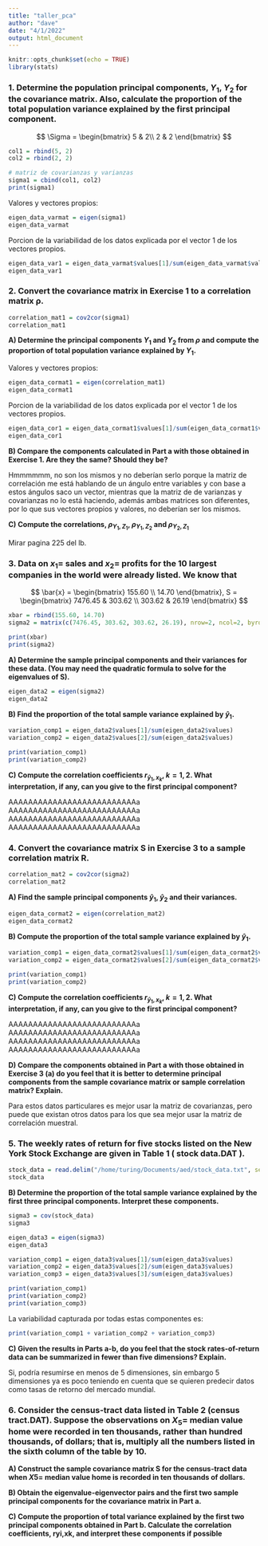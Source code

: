 ```yaml
---
title: "taller_pca"
author: "dave"
date: "4/1/2022"
output: html_document
---
```


```r
knitr::opts_chunk$set(echo = TRUE)
library(stats)
```


### 1. Determine the population principal components, $Y_{1}$, $Y_{2}$ for the covariance matrix. Also, calculate the proportion of the total population variance explained by the first principal component.

$$
\Sigma = \begin{bmatrix}
            5 & 2\\
            2 & 2
        \end{bmatrix}
$$

```r
col1 = rbind(5, 2)
col2 = rbind(2, 2)

# matriz de covarianzas y varianzas
sigma1 = cbind(col1, col2)
print(sigma1)
```

Valores y vectores propios:

```r
eigen_data_varmat = eigen(sigma1)
eigen_data_varmat
```

Porcion de la variabilidad de los datos explicada por el vector 1 de los vectores propios.

```r
eigen_data_var1 = eigen_data_varmat$values[1]/sum(eigen_data_varmat$values)
eigen_data_var1
```


### 2. Convert the covariance matrix in Exercise 1 to a correlation matrix ρ.

```r
correlation_mat1 = cov2cor(sigma1)
correlation_mat1
```

**A)  Determine the principal components $Y_1$ and $Y_2$ from $\rho$ and compute the proportion of total population variance explained by $Y_1$.**

Valores y vectores propios:
```r
eigen_data_cormat1 = eigen(correlation_mat1)
eigen_data_cormat1
```

Porcion de la variabilidad de los datos explicada por el vector 1 de los vectores propios.

```r
eigen_data_cor1 = eigen_data_cormat1$values[1]/sum(eigen_data_cormat1$values)
eigen_data_cor1
``` 


**B)  Compare the components calculated in Part a with those obtained in Exercise 1. Are they the same? Should they be?**

Hmmmmmm, no son los mismos y no deberían serlo porque la matriz de correlación me está hablando de un ángulo entre variables y con base a estos ángulos saco un vector, mientras que la matriz de de varianzas y covarianzas no lo está haciendo, además ambas matrices son diferentes, por lo que sus vectores propios y valores, no deberían ser los mismos.


**C) Compute the correlations, $\rho_{Y_{1}, Z_{1}}$, $\rho_{Y_{1}, Z_{2}}$ and $\rho_{Y_{2}, Z_{1}}$  **

Mirar pagina 225 del lb.


### 3. Data on $x_{1} =$ sales and $x_{2} =$ profits for the 10 largest companies in the world were already listed. We know that

$$ 
\bar{x} = \begin{bmatrix}
    155.60 \\
    14.70
    \end{bmatrix},  
S = \begin{bmatrix}
    7476.45 & 303.62 \\
    303.62 & 26.19
    \end{bmatrix} 
$$


```r
xbar = rbind(155.60, 14.70)
sigma2 = matrix(c(7476.45, 303.62, 303.62, 26.19), nrow=2, ncol=2, byrow = TRUE)

print(xbar)
print(sigma2)
```

**A) Determine the sample principal components and their variances for these data. (You may need the quadratic formula to solve for the eigenvalues of S). **

```r
eigen_data2 = eigen(sigma2)
eigen_data2
```

**B) Find the proportion of the total sample variance explained by $\hat{y}_{1}$.**

```r
variation_comp1 = eigen_data2$values[1]/sum(eigen_data2$values)
variation_comp2 = eigen_data2$values[2]/sum(eigen_data2$values)

print(variation_comp1)
print(variation_comp2)
```

**C) Compute the correlation coefficients $r_{\hat{y}_1,x_{k}}$, $k = 1, 2$. What interpretation, if any, can you give to the first principal component?**

AAAAAAAAAAAAAAAAAAAAAAAAAAa
AAAAAAAAAAAAAAAAAAAAAAAAAAa
AAAAAAAAAAAAAAAAAAAAAAAAAAa
AAAAAAAAAAAAAAAAAAAAAAAAAAa


### 4. Convert the covariance matrix S in Exercise 3 to a sample correlation matrix R.


```r
correlation_mat2 = cov2cor(sigma2)
correlation_mat2
```

**A) Find the sample principal components $\hat{y}_{1}$, $\hat{y}_{2}$ and their variances. **

```r
eigen_data_cormat2 = eigen(correlation_mat2)
eigen_data_cormat2
```

**B) Compute the proportion of the total sample variance explained by $\hat{y}_{1}$.**


```r
variation_comp1 = eigen_data_cormat2$values[1]/sum(eigen_data_cormat2$values)
variation_comp2 = eigen_data_cormat2$values[2]/sum(eigen_data_cormat2$values)

print(variation_comp1)
print(variation_comp2)
```


**C) Compute the correlation coefficients $r_{\hat{y}_1,x_{k}}$, $k = 1, 2$. What interpretation, if any, can you give to the first principal component?**

AAAAAAAAAAAAAAAAAAAAAAAAAAa
AAAAAAAAAAAAAAAAAAAAAAAAAAa
AAAAAAAAAAAAAAAAAAAAAAAAAAa
AAAAAAAAAAAAAAAAAAAAAAAAAAa


**D) Compare the components obtained in Part a with those obtained in Exercise 3 (a) do you feel that it is better to determine principal components from the sample covariance matrix or sample correlation matrix? Explain.**

Para estos datos particulares es mejor usar la matriz de covarianzas, pero puede que existan otros datos para los que sea mejor usar la matriz de correlación muestral.


### 5. The weekly rates of return for five stocks listed on the New York Stock Exchange are given in Table 1 ( stock data.DAT ).

```r
stock_data = read.delim("/home/turing/Documents/aed/stock_data.txt", sep = '\t')
stock_data
```

**B) Determine the proportion of the total sample variance explained by the first three principal components. Interpret these components. **

```r
sigma3 = cov(stock_data)
sigma3
```



```r
eigen_data3 = eigen(sigma3)
eigen_data3
```

```r
variation_comp1 = eigen_data3$values[1]/sum(eigen_data3$values)
variation_comp2 = eigen_data3$values[2]/sum(eigen_data3$values)
variation_comp3 = eigen_data3$values[3]/sum(eigen_data3$values)

print(variation_comp1)
print(variation_comp2)
print(variation_comp3)
```

La variabilidad capturada por todas estas componentes es:

```r
print(variation_comp1 + variation_comp2 + variation_comp3)
```

**C) Given the results in Parts a-b, do you feel that the stock rates-of-return data can be summarized in fewer than five dimensions? Explain. **

Si, podría resumirse en menos de 5 dimensiones, sin embargo 5 dimensiones ya es poco teniendo en cuenta que se quieren predecir datos como tasas de retorno del mercado mundial.


### 6. Consider the census-tract data listed in Table 2 (census tract.DAT). Suppose the observations on $X_{5} =$ median value home were recorded in ten thousands, rather than hundred thousands, of dollars; that is, multiply all the numbers listed in the sixth column of the table by 10.

**A) Construct the sample covariance matrix S for the census-tract data when $X5 =$ median value home is recorded in ten thousands of dollars. **


**B) Obtain the eigenvalue-eigenvector pairs and the first two sample principal components for the covariance matrix in Part a.**


**C) Compute the proportion of total variance explained by the first two principal components obtained in Part b. Calculate the correlation coefficients, ryi,xk, and interpret these components if possible**






